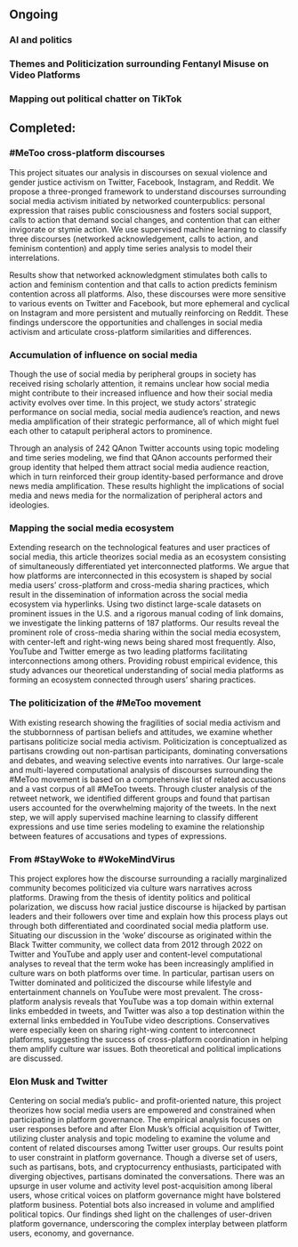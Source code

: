 
<!-- --- -->
<!-- title: "Projects" -->
<!-- --- -->


## Ongoing

### AI and politics

### Themes and Politicization surrounding Fentanyl Misuse on Video Platforms

### Mapping out political chatter on TikTok

## Completed:

### #MeToo cross-platform discourses

This project situates our analysis in discourses on sexual violence and gender justice activism on Twitter, Facebook, Instagram, and Reddit. We propose a three-pronged framework to understand discourses surrounding social media activism initiated by networked counterpublics: personal expression that raises public consciousness and fosters social support, calls to action that demand social changes, and contention that can either invigorate or stymie action. We use supervised machine learning to classify three discourses (networked acknowledgement, calls to action, and feminism contention) and apply time series analysis to model their interrelations. 

Results show that networked acknowledgment stimulates both calls to action and feminism contention and that calls to action predicts feminism contention across all platforms. Also, these discourses were more sensitive to various events on Twitter and Facebook, but more ephemeral and cyclical on Instagram and more persistent and mutually reinforcing on Reddit. These findings underscore the opportunities and challenges in social media activism and articulate cross-platform similarities and differences. 

### Accumulation of influence on social media

Though the use of social media by peripheral groups in society has received rising scholarly attention, it remains unclear how social media might contribute to their increased influence and how their social media activity evolves over time. In this project, we study actors’ strategic performance on social media, social media audience’s reaction, and news media amplification of their strategic performance, all of which might fuel each other to catapult peripheral actors to prominence. 

Through an analysis of 242 QAnon Twitter accounts using topic modeling and time series modeling, we find that QAnon accounts performed their group identity that helped them attract social media audience reaction, which in turn reinforced their group identity-based performance and drove news media amplification. These results highlight the implications of social media and news media for the normalization of peripheral actors and ideologies.

### Mapping the social media ecosystem

Extending research on the technological features and user practices of social media, this article theorizes social media as an ecosystem consisting of simultaneously differentiated yet interconnected platforms. We argue that how platforms are interconnected in this ecosystem is shaped by social media users’ cross-platform and cross-media sharing practices, which result in the dissemination of information across the social media ecosystem via hyperlinks. Using two distinct large-scale datasets on prominent issues in the U.S. and a rigorous manual coding of link domains, we investigate the linking patterns of 187 platforms. Our results reveal the prominent role of cross-media sharing within the social media ecosystem, with center-left and right-wing news being shared most frequently. Also, YouTube and Twitter emerge as two leading platforms facilitating interconnections among others. Providing robust empirical evidence, this study advances our theoretical understanding of social media platforms as forming an ecosystem connected through users’ sharing practices.

### The politicization of the #MeToo movement

With existing research showing the fragilities of social media activism and the stubbornness of partisan beliefs and attitudes, we examine whether partisans politicize social media activism. Politicization is conceptualized as partisans crowding out non-partisan participants, dominating conversations and debates, and weaving selective events into narratives. Our large-scale and multi-layered computational analysis of discourses surrounding the #MeToo movement is based on a comprehensive list of related accusations and a vast corpus of all #MeToo tweets. Through cluster analysis of the retweet network, we identified different groups and found that partisan users accounted for the overwhelming majority of the tweets. In the next step, we will apply supervised machine learning to classify different expressions and use time series modeling to examine the relationship between features of accusations and types of expressions.

### From #StayWoke to #WokeMindVirus

This project explores how the discourse surrounding a racially marginalized community becomes politicized via culture wars narratives across platforms. Drawing from the thesis of identity politics and political polarization, we discuss how racial justice discourse is hijacked by partisan leaders and their followers over time and explain how this process plays out through both differentiated and coordinated social media platform use. Situating our discussion in the ‘woke’ discourse as originated within the Black Twitter community, we collect data from 2012 through 2022 on Twitter and YouTube and apply user and content-level computational analyses to reveal that the term woke has been increasingly amplified in culture wars on both platforms over time. In particular, partisan users on Twitter dominated and politicized the discourse while lifestyle and entertainment channels on YouTube were most prevalent. The cross-platform analysis reveals that YouTube was a top domain within external links embedded in tweets, and Twitter was also a top destination within the external links embedded in YouTube video descriptions. Conservatives were especially keen on sharing right-wing content to interconnect platforms, suggesting the success of cross-platform coordination in helping them amplify culture war issues. Both theoretical and political implications are discussed.  

### Elon Musk and Twitter

Centering on social media’s public- and profit-oriented nature, this project theorizes how social media users are empowered and constrained when participating in platform governance. The empirical analysis focuses on user responses before and after Elon Musk’s official acquisition of Twitter, utilizing cluster analysis and topic modeling to examine the volume and content of related discourses among Twitter user groups. Our results point to user constraint in platform governance. Though a diverse set of users, such as partisans, bots, and cryptocurrency enthusiasts, participated with diverging objectives, partisans dominated the conversations. There was an upsurge in user volume and activity level post-acquisition among liberal users, whose critical voices on platform governance might have bolstered platform business. Potential bots also increased in volume and amplified political topics. Our findings shed light on the challenges of user-driven platform governance, underscoring the complex interplay between platform users, economy, and governance.